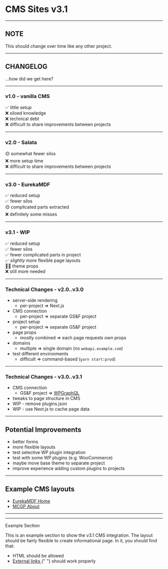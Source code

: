

# CMS Sites v3.1

---

## NOTE

This should change over time like any other project.

---

## CHANGELOG

…how did we get here?

---

### v1.0 - vanilla CMS

✅ little setup<br />
❌ siloed knowledge<br />
❌ technical debt<br />
❌ difficult to share improvements between projects

---

### v2.0 - Salata

🟡 somewhat fewer silos<br />
❌ more setup time<br />
❌ difficult to share improvements between projects

---

### v3.0 - EurekaMDF

✅ reduced setup<br />
✅ fewer silos<br />
🟡 complicated parts extracted<br />
❌ definitely some misses

---

### v3.1 - WIP

✅ reduced setup<br />
✅ fewer silos<br />
✅ fewer complicated parts in project<br />
✅ _slightly_ more flexible page layouts<br />
🤷‍♂ theme props<br />
❌ still more needed

---

### Technical Changes - v2.0..v3.0

- server-side rendering
  - per-project => Next.js
- CMS connection
  - per-project => separate GS&F project
- project setup
  - per-project => separate GS&F project
- page props
  - mostly combined => each page requests own props
- domains
  - multiple => single domain (no `webapi.example.com`)
- test different environments
  - difficult => command-based (`yarn start:prod`)

---

### Technical Changes - v3.0..v3.1

- CMS connection
  - GS&F project => [WPGraphQL](https://www.wpgraphql.com/)
- tweaks to page structure in CMS
- WIP - remove plugins.json
- WIP - use Next.js to cache page data

---

## Potential Improvements

- better forms
- more flexible layouts
- test selective WP plugin integration
- test with some WP plugins (e.g. WooCommerce)
- maybe move base theme to separate project
- improve experience adding custom plugins to projects

---

## Example CMS layouts

- [EurekaMDF Home](https://dev.eurekamdf.com/wp-admin/post.php?post=281&action=edit)
- [MCGP About](https://dev-mcgp.gsandfdev.com/wp-admin/post.php?post=137&action=edit)

---

---

Example Section

This is an example section to show the v3.1 CMS integration. The layout should be fairly flexible to create informational page. In it, you should find that:

<ul>
  <li>HTML should be allowed</li>
  <li>
    <a href="https://ddg.gg" target="_blank" rel="noopener">
      External links
    </a>{" "}
    should work properly
  </li>
</ul>
